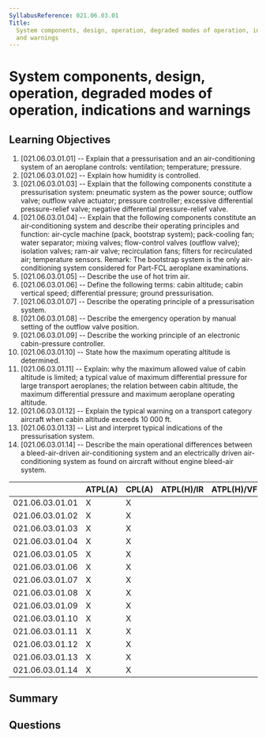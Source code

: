 ```yaml
---
SyllabusReference: 021.06.03.01
Title:
  System components, design, operation, degraded modes of operation, indications
  and warnings
---
```


# System components, design, operation, degraded modes of operation, indications and warnings

## Learning Objectives

1. [021.06.03.01.01] -- Explain that a pressurisation and an air-conditioning
   system of an aeroplane controls: ventilation; temperature; pressure.
2. [021.06.03.01.02] -- Explain how humidity is controlled.
3. [021.06.03.01.03] -- Explain that the following components constitute a
   pressurisation system: pneumatic system as the power source; outflow valve;
   outflow valve actuator; pressure controller; excessive differential
   pressure-relief valve; negative differential pressure-relief valve.
4. [021.06.03.01.04] -- Explain that the following components constitute an
   air‑conditioning system and describe their operating principles and function:
   air-cycle machine (pack, bootstrap system); pack-cooling fan; water
   separator; mixing valves; flow-control valves (outflow valve); isolation
   valves; ram-air valve; recirculation fans; filters for recirculated air;
   temperature sensors. Remark: The bootstrap system is the only
   air-conditioning system considered for Part-FCL aeroplane examinations.
5. [021.06.03.01.05] -- Describe the use of hot trim air.
6. [021.06.03.01.06] -- Define the following terms: cabin altitude; cabin
   vertical speed; differential pressure; ground pressurisation.
7. [021.06.03.01.07] -- Describe the operating principle of a pressurisation
   system.
8. [021.06.03.01.08] -- Describe the emergency operation by manual setting of
   the outflow valve position.
9. [021.06.03.01.09] -- Describe the working principle of an electronic
   cabin-pressure controller.
10. [021.06.03.01.10] -- State how the maximum operating altitude is determined.
11. [021.06.03.01.11] -- Explain: why the maximum allowed value of cabin
    altitude is limited; a typical value of maximum differential pressure for
    large transport aeroplanes; the relation between cabin altitude, the maximum
    differential pressure and maximum aeroplane operating altitude.
12. [021.06.03.01.12] -- Explain the typical warning on a transport category
    aircraft when cabin altitude exceeds 10 000 ft.
13. [021.06.03.01.13] -- List and interpret typical indications of the
    pressurisation system.
14. [021.06.03.01.14] -- Describe the main operational differences between a
    bleed-air-driven air-conditioning system and an electrically driven
    air-conditioning system as found on aircraft without engine bleed-air
    system.

|                 | ATPL(A) | CPL(A) | ATPL(H)/IR | ATPL(H)/VFR | CPL(H) | IR  | CBIR(A) |
| --------------- | ------- | ------ | ---------- | ----------- | ------ | --- | ------- |
| 021.06.03.01.01 | X       | X      |            |             |        |     |         |
| 021.06.03.01.02 | X       | X      |            |             |        |     |         |
| 021.06.03.01.03 | X       | X      |            |             |        |     |         |
| 021.06.03.01.04 | X       | X      |            |             |        |     |         |
| 021.06.03.01.05 | X       | X      |            |             |        |     |         |
| 021.06.03.01.06 | X       | X      |            |             |        |     |         |
| 021.06.03.01.07 | X       | X      |            |             |        |     |         |
| 021.06.03.01.08 | X       | X      |            |             |        |     |         |
| 021.06.03.01.09 | X       | X      |            |             |        |     |         |
| 021.06.03.01.10 | X       | X      |            |             |        |     |         |
| 021.06.03.01.11 | X       | X      |            |             |        |     |         |
| 021.06.03.01.12 | X       | X      |            |             |        |     |         |
| 021.06.03.01.13 | X       | X      |            |             |        |     |         |
| 021.06.03.01.14 | X       | X      |            |             |        |     |         |

## Summary

## Questions
